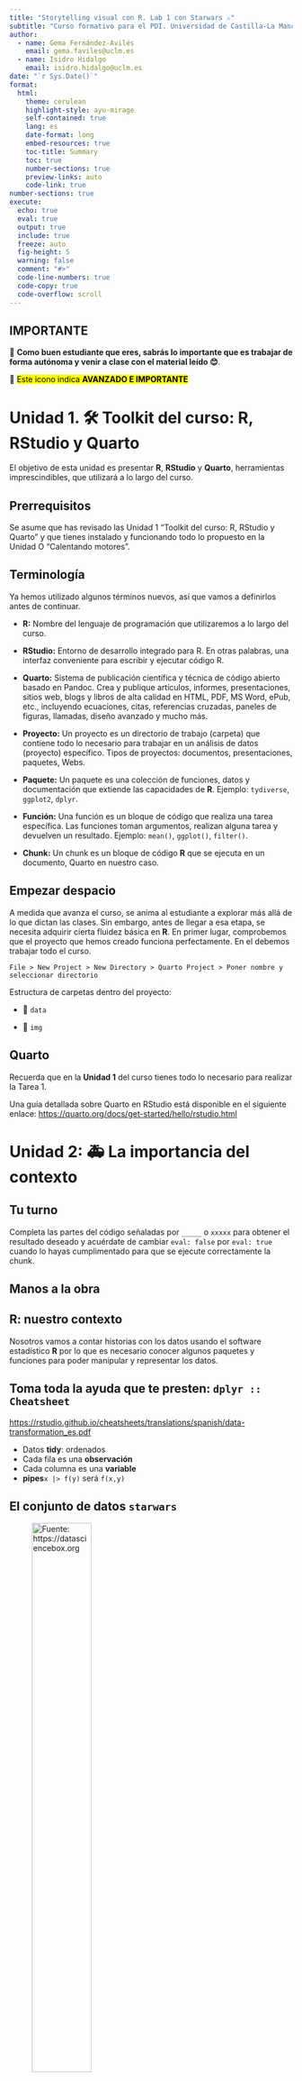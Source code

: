 ```yaml
---
title: "Storytelling visual con R. Lab 1 con Starwars ⚔"
subtitle: "Curso formativo para el PDI. Universidad de Castilla-La Mancha"
author:   
  - name: Gema Fernández-Avilés 
    email: gema.faviles@uclm.es
  - name: Isidro Hidalgo
    email: isidro.hidalgo@uclm.es 
date: "`r Sys.Date()`"
format:
  html:
    theme: cerulean
    highlight-style: ayu-mirage
    self-contained: true
    lang: es
    date-format: long
    embed-resources: true
    toc-title: Summary
    toc: true
    number-sections: true
    preview-links: auto
    code-link: true
number-sections: true
execute:
  echo: true
  eval: true
  output: true
  include: true
  freeze: auto
  fig-height: 5
  warning: false
  comment: "#>"
  code-line-numbers: true
  code-copy: true
  code-overflow: scroll
---
```




::: {.callout-warning}
## IMPORTANTE

📕 **Como buen estudiante que eres, sabrás lo importante que es trabajar de forma autónoma y venir a clase con el material leído 😊**. 

🦄 <mark> Este icono indica **AVANZADO E IMPORTANTE**</mark>

:::



# Unidad 1. 🛠 Toolkit del curso: R, RStudio y Quarto

El objetivo de esta unidad es presentar **R**, **RStudio** y **Quarto**, herramientas imprescindibles, que utilizará a lo largo del curso.


## Prerrequisitos  

Se asume que has revisado las Unidad 1 "Toolkit del curso: R, RStudio y Quarto" y que tienes instalado y funcionando todo lo propuesto en la Unidad O "Calentando motores".

## Terminología

Ya hemos utilizado algunos términos nuevos, así que vamos a definirlos antes de continuar.

- **R:** Nombre del lenguaje de programación que utilizaremos a lo largo del curso.

- **RStudio:** Entorno de desarrollo integrado para R.
    En otras palabras, una interfaz conveniente para escribir y ejecutar código R.

- **Quarto:** Sistema de publicación científica y técnica de código abierto basado en Pandoc.
Crea y publique artículos, informes, presentaciones, sitios web, blogs y libros de alta calidad en HTML, PDF, MS Word, ePub, etc., incluyendo ecuaciones, citas, referencias cruzadas, paneles de figuras, llamadas, diseño avanzado y mucho más.

- **Proyecto:** Un proyecto es un directorio de trabajo (carpeta) que contiene todo lo necesario para trabajar en un análisis de datos (proyecto) específico. Tipos de proyectos: documentos, presentaciones, paquetes, Webs.

- **Paquete:** Un paquete es una colección de funciones, datos y documentación que extiende las capacidades de **R**. Ejemplo: `tydiverse`, `ggplot2`, `dplyr`.

- **Función:** Una función es un bloque de código que realiza una tarea específica. Las funciones toman argumentos, realizan alguna tarea y devuelven un resultado. Ejemplo: `mean()`, `ggplot()`, `filter()`.

- **Chunk:** Un chunk es un bloque de código **R** que se ejecuta en un documento, Quarto en nuestro caso.  


## Empezar despacio

A medida que avanza el curso, se anima al estudiante a explorar más allá de lo que dictan las clases.
Sin embargo, antes de llegar a esa etapa, se necesita adquirir cierta fluidez básica en **R**.
En primer lugar, comprobemos que el proyecto que hemos creado funciona perfectamente. En el debemos trabajar todo el curso.

`File > New Project > New Directory > Quarto Project > Poner nombre y seleccionar directorio`

Estructura de carpetas dentro del proyecto:

* 📂 `data`

* 📂 `img`

::: {.callout-note}
## Quarto

Recuerda que en la **Unidad 1** del curso tienes todo lo necesario para realizar la Tarea 1. 

Una guía detallada sobre Quarto en RStudio está disponible en el siguiente enlace: <https://quarto.org/docs/get-started/hello/rstudio.html>

:::


# Unidad 2: 🚑 La importancia del contexto

::: {.callout-warning title="Tu turno"}
## Tu turno
Completa las partes del código señaladas por `_____` o `xxxxx` para obtener el resultado deseado y acuérdate de cambiar `eval: false` por `eval: true` cuando lo hayas cumplimentado para que se ejecute correctamente la chunk.
:::

## Manos a la obra 

::: {.callout-note}
## R: nuestro contexto

Nosotros vamos a contar historias con los datos usando el software 
estadístico **R** por lo que es necesario conocer algunos paquetes y funciones
para poder manipular y representar los datos.
:::

## Toma toda la ayuda que te presten: `dplyr :: Cheatsheet`

<https://rstudio.github.io/cheatsheets/translations/spanish/data-transformation_es.pdf>

- Datos **tidy**: ordenados
- Cada fila es una **observación**
- Cada columna es una **variable**
- **pipes**` x |> f(y)` será `f(x,y)`


## El conjunto de datos `starwars`

![**Fuente: https://datasciencebox.org**](img/starwars-dataset.png){width="50%"}




## Nuestra filosofía: *learning by doing*


**Paso 1** Cargamos los datos `starwars` contenidos en el paquete `dplyr`.

```r
library("dplyr")
starwars
```


**Paso 2** ¿Cuántas columnas (variables) tiene?
```r
ncol(starwars)
```

**Paso 3** ¿Cuántas filas (observaciones) tiene?
```r
nrow(starwars)
```

**Paso 4** ¿Cuál es la dimensión del dataset?
```r
dim(starwars)
```


**Paso 5** ¿Cómo extraer una **variable** del `data.frame`? 

Opción 1: formato tidy
```r
#| eval: false
nombre_dataframe |> select(nombre_variable)
```

Opción 2: Con el operador `$`

```r
#| eval: false
nombre_dataframe$nombre_variable
```

::: {.callout-important title="Tu turno"}
Selecciona la variable `name` del conjunto de datos `starwars`.
:::

```r
# Tu código R aquí
```

**Paso 6** Para asignar "algo" (la variable `name`) a "algo" (el objeto `sw_name`) se utiliza el operador `<-`.

```r
sw_name <- starwars$name
```


::: {.callout-note}
## Operador `<-`

El operador `<-` asigna al "símbolo" que hay a su izquierda el resultado
de la expresión que hay a su derecha. El operador `=` funciona "igual" que `<-`. 
:::



**Paso 7** ¿Como extraer una observación del conjunto de datos?

```r
#| eval: false
nombre_dataframe|>
  filter(nombre_variable == "nombre_observacion")
```

::: {.callout-important title="Tu turno"}
Selecciona una observación (el bueno), `Luke Skywalker`, filtrando por el nombre en la variable `name` del conjunto `starwars`
:::


```r
# Tu código R aquí
```


**Paso 8** Exploración del dataset `starwars` de un **vistazo** (con la función `skim()` de la librería `skimr`):

```r
skimr::skim(starwars)
```






# Unidad 3. 📊 La elección de un gráfico efectivo: From data to viz


::: {.callout-warning}
## ¿Cómo visualizar con la función `ggplot()` del paquete `ggplot2`? Recuerda: 

<mark> **Paso 1** Cargar el paquete `ggplot` con la función `library()`. </mark>

```r
library(ggplot2)
```


<mark> **Paso 2** Utilizar la función `ggplot()`. </mark>

```r
ggplot(data = nuestro_dataset, 
       mapping = aes(x = x-variable, y = y-variable)) +
   geom_xxx() +
   otras opciones
```

:::


## ¿Cómo describirías la relación entre la masa (`mass`) y la altura (`height`) de los personajes de Starwars (`starwars`) mediante una visualización? 


## Paso a paso  🐾

**Paso 🐾1.** El primer argumento de `ggplot()` es el conjunto de datos que se utilizará en el gráfico 

```r
#| eval: false
_______(ggplot2)
_______(data = starwars) 
```


**Paso 🐾2.** Indicamos a `ggplot()` cómo se representará visualmente la información de nuestros datos. El argumento `mapping` define cómo se asignan las variables del conjunto de datos a las propiedades visuales (estéticas) del gráfico. Los argumentos `x` e `y` de `aes()` especifican qué variables mapear en los ejes `x` e `y`. Asignaremos `height` a la estética `x` y `mass` a la estética `y`.

```r
#| eval: false
ggplot(data = starwars,
       mapping = aes(x = _______, y = ______)) 
```


**Paso 🐾3.** Necesitamos definir un **geom**: el objeto geométrico que un gráfico utiliza para representar los datos. Estos objetos geométricos están disponibles en `ggplot2` con funciones que empiezan por **geom_**.

Los gráficos de barras utilizan `geom_bar()`, los gráficos de líneas utilizan `geom_line()`, los boxplots utilizan `geom_boxplot()`, los scatterplots utilizan `geom_point()`, etc.

```r
#| eval: false
ggplot(data = starwars,
       mapping = aes(x = height, y = mass)) + 
  geom_xxxx() 
```


**Paso 🐾4.** Añade la variable `gender` en `aes()` para visualizar el género de cada observación

```r
#| eval: false
ggplot(data = starwars,
       mapping = aes(x = height,
                     y = mass,
                     colour = ______)) + 
  geom_point()
```



**Paso 🐾5.** Añadimos título al gráfico: `"Mass vs. height of Starwars characters"` 

```r
#| eval: false
ggplot(data = starwars,
       mapping = aes(x = height,
                     y = mass,
                     colour =gender)) +
  geom_point() +
  labs(title = "_________________________")
```


**Paso 🐾6.** Añadimos el subtítulo `"by gender"`

```r
#| eval: false
ggplot(data = starwars,
       mapping = aes(x = height,
                     y = mass,
                     colour = gender)) +
  geom_point() +
  labs(title = "Mass vs. height of Starwars characters",
       subtitle = "_______________")
```




**Paso 🐾7.** Etiquetamos los ejes `x` e `y` como con las siguiente expresiones: `x = "Height (cm)"`, `y = "Weight (kg)"`, respectivamente.

```r
#| eval: false
ggplot(data = starwars,
       mapping = aes(x = height,
                     y = mass,
                     colour = gender)) +
  geom_point() +
  labs(title = "Mass vs. height of Starwars characters",
       subtitle = "by gender",
       x = "_______", 
       y = "______")
```




**Paso 🐾8.** Finalmente, etiquetamos la leyenda con la expresión: `Gender`.

```r
#| eval: false
ggplot(data = starwars,
       mapping = aes(x = height,
                     y = mass,
                     colour = gender)) +
  geom_point() +
  labs(title = "Mass vs. height of Starwars characters",
       subtitle = "by gender",
       x = "Height (cm)", 
       y = "Weight (kg)",
       colour = "______")
```



## Aesthetics (estética) 👸

```r
ggplot(data = starwars,
       mapping = aes(x = height,
                     y = mass,
                     colour = xxxxx,
                     shape = xxxxx,
                     size = xxxxx,
                     alpha = xxxxx)
       ) +
  geom_point()
```

![](img/logos_finan.png){align="right"}
